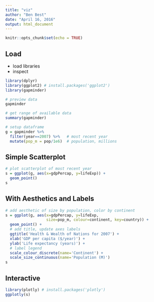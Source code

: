 ```yaml
---
title: "viz"
author: "Ben Best"
date: "April 16, 2016"
output: html_document
---
```


```r
knitr::opts_chunk$set(echo = TRUE)
```

## Load

- load libraries
- inspect

```r
library(dplyr)
library(ggplot2) # install.packages('ggplot2')
library(gapminder)

# preview data
gapminder

# get range of available data
summary(gapminder)

# setup dataframe
g = gapminder %>%
  filter(year==2007) %>%   # most recent year 
  mutate(pop_m = pop/1e6)  # population, millions
```

## Simple Scatterplot

```r
# plot scatterplot of most recent year 
s = ggplot(g, aes(x=gdpPercap, y=lifeExp)) +
  geom_point()
s
```

## With Aesthetics and Labels

```r
# add aesthetic of size by population, color by continent
s = ggplot(g, aes(x=gdpPercap, y=lifeExp, 
                  size=pop_m, colour=continent, key=country)) +
  geom_point() +
  # add title, update axes labels
  ggtitle('Health & Wealth of Nations for 2007') +
  xlab('GDP per capita ($/year)') +
  ylab('Life expectancy (years)') +
  # label legend
  scale_colour_discrete(name='Continent') +
  scale_size_continuous(name='Population (M)')
s
```

## Interactive

```r
library(plotly) # install.packages('plotly')
ggplotly(s)
```

